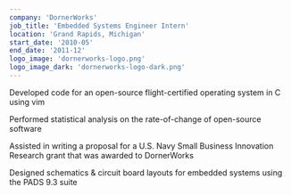 ```yaml
---
company: 'DornerWorks'
job_title: 'Embedded Systems Engineer Intern'
location: 'Grand Rapids, Michigan'
start_date: '2010-05'
end_date: '2011-12'
logo_image: 'dornerworks-logo.png'
logo_image_dark: 'dornerworks-logo-dark.png'
---
```


Developed code for an open-source flight-certified operating system in C using vim

Performed statistical analysis on the rate-of-change of open-source software

Assisted in writing a proposal for a U.S. Navy Small Business Innovation Research grant that was awarded to DornerWorks

Designed schematics & circuit board layouts for embedded systems using the PADS 9.3 suite
